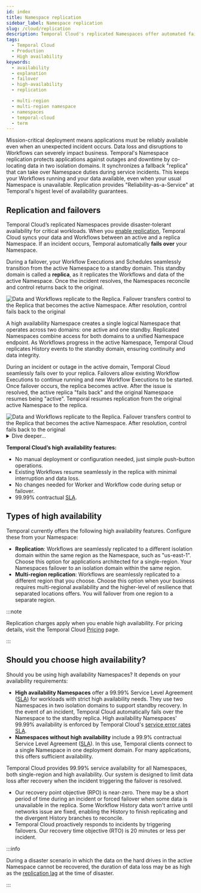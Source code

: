 ```yaml
---
id: index
title: Namespace replication
sidebar_label: Namespace replication
slug: /cloud/replication
description: Temporal Cloud's replicated Namespaces offer automated failover, synchronized data, and replication for workloads requiring disaster-tolerant deployment and 99.99% uptime. Use Global Namespace for self-hosted.
tags:
  - Temporal Cloud
  - Production
  - High availability
keywords:
  - availability
  - explanation
  - failover
  - high-availability
  - replication

  - multi-region
  - multi-region namespace
  - namespaces
  - temporal-cloud
  - term
---
```



Mission-critical deployment means applications must be reliably available even when an unexpected incident occurs.
Data loss and disruptions to Workflows can severely impact business.
Temporal's Namespace replication protects applications against outages and downtime by co-locating data in two isolation domains.
It synchronizes a fallback "replica"<ExpandableDefinition label="Definition" definition="A replica is a synchronized copy of your active Namespace. It provides a ready-to-deploy backup for unexpected outage conditions when your active Namespace becomes unavailable." /> that can take over Namespace duties during service incidents.
This keeps your Workflows running and your data available, even when your usual Namespace is unavailable.
Replication provides "Reliability-as-a-Service" at Temporal's higest level of availability guarantees.

## Replication and failovers

Temporal Cloud’s replicated Namespaces provide disaster-tolerant availability for critical workloads.
When you [enable replication](/cloud/replication/enable), Temporal Cloud syncs your data and Workflows between an active and a replica Namespace.
If an incident occurs, Temporal automatically **fails over**<ExpandableDefinition label="Definition" definition="A failover shifts Workflow Execution processing from an active Temporal Namespace to a standby Temporal Namespace replica during outages or other incidents. Temporal Cloud uses replication to duplicate data to the replica Namespace and prevent data loss during failover." /> your Namespace.

During a failover, your Workflow Executions and Schedules seamlessly transition from the active Namespace to a standby domain.
This standby domain is called a **replica**, as it replicates the Workflows and data of the active Namespace.
Once the incident resolves, the Namespaces reconcile and control returns back to the original.

<div style={{ display: 'flex', justifyContent: 'center', alignItems: 'center' }}>
  <img
    src="/img/cloud/replication/failover.png"
    alt="Data and Workflows replicate to the Replica. Failover transfers control to the Replica that becomes the active Namespace. After resolution, control fails back to the original"
    style={{ width: '50%', border: '1px solid #ddd', borderRadius: '4px', margin: '20px' }}
  />
</div>

A high availability Namespace creates a single logical Namespace that operates across two domains: one active and one standby.
Replicated Namespaces combine access for both domains to a unified Namespace endpoint.
As Workflows progress in the active Namespace, Temporal Cloud replicates History events to the standby domain, ensuring continuity and data integrity.

During an incident or outage in the active domain, Temporal Cloud seamlessly fails over to your replica.
Failovers allow existing Workflow Executions to continue running and new Workflow Executions to be started.
Once failover occurs, the replica becomes active.
After the issue is resolved, the active replica "fails back" and the original Namespace resumes being "active".
Temporal resumes replication from the original active Namespace to the replica.

<div style={{ display: 'flex', justifyContent: 'center', alignItems: 'center' }}>
  <img
    src="/img/cloud/replication/logical-namespace.png"
    alt="Data and Workflows replicate to the Replica. Failover transfers control to the Replica that becomes the active Namespace. After resolution, control fails back to the original"
    style={{ width: '70%', border: '1px solid #ddd', borderRadius: '4px', margin: '20px' }}
  />
</div>


<details>

<summary>
Dive deeper...
</summary>

An **isolation domain** is a physically isolated data center within a deployment region for a given cloud provider.
**Regions** consist of multiple isolation domains.
Isolation domains provide redundancy and fault tolerance.

A **replicated Namespace** consists of an **active Namespace** and a passive, fallback **replica**.
Depending on your setup, your replica may reside in the same region as your active Namespace (standard replication), or it may be located in an entirely different region (multi-region replication).

After a **failover**, the replica takes on the active role until the incident is resolved.
After, the replica **fails back** and the original Namespace resumes the active role.

In traditional active/active replication, multiple nodes serve requests and accept writes simultaneously, ensuring strong synchronous data consistency.
In contrast, with a Temporal Cloud replicated Namespace, only the active Namespace accepts requests and writes at any given time.
Workflow history events are written to the active Namespace first and then asynchronously replicated to the standby replica, ensuring that the replica remains in sync.

Each high availability Namespace replicates its metadata and Workflow Executions to its connected replica.
This redundancy, combined with failover capability, provides measurable stability during outages.

A high availability Namespace is typically active in a single isolation domain at any given time, with the passive replica in a standby role.
The only exception occurs in the event of a <a href="https://en.wikipedia.org/wiki/Network_partition">network partition</a>.
In this situation, you can promote a standby isolation domain to active status.

**Caution:** This action will temporarily make both regions active.
Once the network partition is resolved and communication between the isolation domains/regions is restored, a conflict resolution algorithm determines which region remains active.
This ensures only one Namespace remains active.

</details>

**Temporal Cloud’s high availability features:**

- No manual deployment or configuration needed, just simple push-button operations.
- Existing Workflows resume seamlessly in the replica with minimal interruption and data loss.
- No changes needed for Worker and Workflow code during setup or failover.
- 99.99% contractual [SLA](/cloud/sla).

## Types of high availability

Temporal currently offers the following high availability features.
Configure these from your Namespace:

- **Replication**:
  Workflows are seamlessly replicated to a different isolation domain within the same region as the Namespace, such as "us-east-1".<ExpandableDefinition label="Info" definition="The us-east-1 region was Amazon's original and largest region. Many people consider it the 'default' region." />
  Choose this option for applications architected for a single-region.
  Your Namespaces failover to an isolation domain within the same region.
- **Multi-region replication**:
  Workflows are seamlessly replicated to a different region that you choose.
  Choose this option when your business requires multi-regional availability and the higher-level of resilience that separated locations offers.
  You will failover from one region to a separate region.

:::note

Replication charges apply when you enable high availability.
For pricing details, visit the Temporal Cloud [Pricing](/cloud/pricing) page.

:::

## Should you choose high availability?

Should you be using high availability Namespaces? It depends on your availability requirements:

- **High availability Namespaces** offer a 99.99% Service Level Agreement ([SLA](/cloud/sla)) for workloads with strict high availability needs.
  They use two Namespaces in two isolation domains to support standby recovery.
  In the event of an incident, Temporal Cloud automatically fails over the Namespace to the standby replica.
  High availability Namespaces' 99.99% availability is enforced by Temporal Cloud's [service error rates SLA](https://docs.temporal.io/cloud/sla).
- **Namespaces without high availability** include a 99.9% contractual Service Level Agreement ([SLA](/cloud/sla)).
  In this use, Temporal clients connect to a single Namespace in one deployment domain.
  For many applications, this offers sufficient availability.

Temporal Cloud provides 99.99% service availability for all Namespaces, both single-region and high availability.
Our system is designed to limit data loss after recovery when the incident triggering the failover is resolved.

- Our recovery point objective (RPO)<ExpandableDefinition label="Definition" definition="RPO is the maximum acceptable duration during which transactional data might be lost from the service." /> is near-zero.
  There may be a short period of time during an incident or forced failover when some data is unavailable in the replica.
  Some Workflow History data won't arrive until networks issue are fixed, enabling the History to finish replicating and the divergent History branches to reconcile.
- Temporal Cloud proactively responds to incidents by triggering failovers.
  Our recovery time objective (RTO)<ExpandableDefinition label="Definition" definition="RTO sets a maximum time and service level objective, after which, service must be restored following a disruption." /> is 20 minutes or less per incident.

:::info

During a disaster scenario in which the data on the hard drives in the active Namespace cannot be recovered, the duration of data loss may be as high as the [replication lag](/cloud/replication/best-practices#metrics) at the time of disaster.

:::

